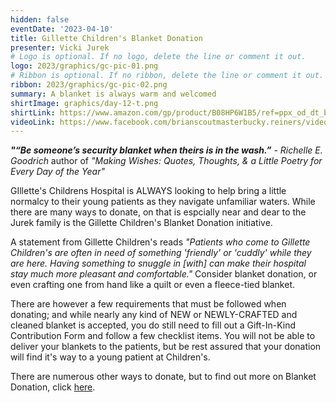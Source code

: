 ```yaml
---
hidden: false
eventDate: '2023-04-10'
title: Gillette Children's Blanket Donation
presenter: Vicki Jurek
# Logo is optional. If no logo, delete the line or comment it out.
logo: 2023/graphics/gc-pic-01.png
# Ribbon is optional. If no ribbon, delete the line or comment it out.
ribbon: 2023/graphics/gc-pic-02.png
summary: A blanket is always warm and welcomed
shirtImage: graphics/day-12-t.png
shirtLink: https://www.amazon.com/gp/product/B08HP6W1B5/ref=ppx_od_dt_b_asin_title_s01?ie=UTF8&customId=B07537PKB3&psc=1
videoLink: https://www.facebook.com/brianscoutmasterbucky.reiners/videos/176953415229036
---
```

***"“Be someone’s security blanket when theirs is in the wash.”*** *- Richelle E. Goodrich* author of  *"Making Wishes: Quotes, Thoughts, & a Little Poetry for Every Day of the Year"*

GIllette's Childrens Hospital is ALWAYS looking to help bring a little normalcy to their young patients as they navigate unfamiliar waters. While there are many ways to donate, on that is espcially near and dear to the Jurek family is the Gillette Children's Blanket Donation initiative.

A statement from Gillette Children's reads *"Patients who come to Gillette Children's are often in need of something 'friendly' or 'cuddly' while they are here. Having something to snuggle in [with] can make their hospital stay much more pleasant and comfortable."* Consider blanket donation, or even crafting one from hand like a quilt or even a fleece-tied blanket.

There are however a few requirements that must be followed when donating; and while nearly any kind of NEW or NEWLY-CRAFTED and cleaned blanket is accepted, you do still need to fill out a Gift-In-Kind Contribution Form and follow a few checklist items.  You will not be able to deliver your blankets to the patients, but be rest assured that your donation will find it's way to a young patient at Children's.

There are numerous other ways to donate, but to find out more on Blanket Donation, click <a href="https://www.gillettechildrens.org/get-involved/volunteer/home-crafter-volunteers">here</a>.


